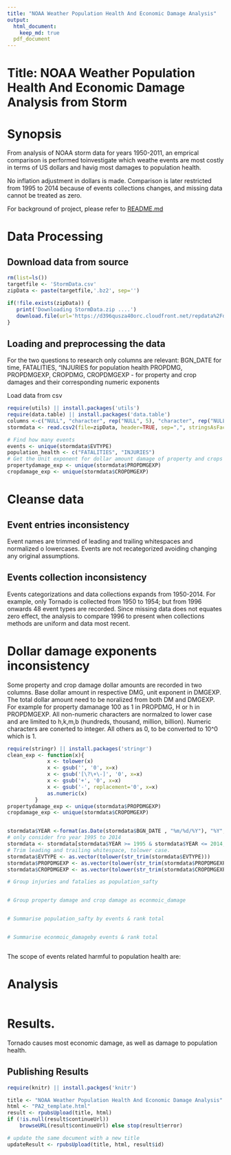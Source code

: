 ```yaml
---
title: "NOAA Weather Population Health And Economic Damage Analysis"
output: 
  html_document:
    keep_md: true
  pdf_document
---
```

# Title: NOAA Weather Population Health And Economic Damage Analysis from Storm

# Synopsis

From analysis of NOAA storm data for years 1950-2011, an emprical comparison is performed toinvestigate which weathe events are most costly in terms of US dollars and havig most damages to population health.

No inflation adjustment in dollars is made. Comparison is later restricted from 1995 to 2014 because of events collections changes, and missing data cannot be treated as zero.

For background of project, please refer to [README.md](https://github.com/linearregression/RepData_PeerAssessment2/blob/master/README.md)

# Data Processing
## Download data from source
```r
rm(list=ls())
targetfile <- 'StormData.csv'
zipData <- paste(targetfile,'.bz2', sep='')

if(!file.exists(zipData)) {
   print('Downloading StormData.zip ....')   
   download.file(url='https://d396qusza40orc.cloudfront.net/repdata%2Fdata%2FStormData.csv.bz2', destfile=zipData, method='curl')
}

```
## Loading and preprocessing the data
For the two questions to research only columns are relevant:
BGN_DATE for time,
FATALITIES, "INJURIES for population health
PROPDMG, PROPDMGEXP, CROPDMG, CROPDMGEXP - for property and crop damages and their corresponding numeric exponents

Load data from csv
```r
require(utils) || install.packages('utils')
require(data.table) || install.packages('data.table')
columns <-c("NULL", "character", rep("NULL", 5), "character", rep("NULL", 14), rep("character", 5),'character', rep("NULL", 9))
stormdata <- read.csv2(file=zipData, header=TRUE, sep=",", stringsAsFactor=FALSE,  strip.white = TRUE, skipNul = TRUE, colClasses= columns)

# Find how many events
events <- unique(stormdata$EVTYPE)
population_health <- c("FATALITIES", "INJURIES")
# Get the Unit exponent for dollar amount damage of property and crops
propertydamage_exp <- unique(stormdata$PROPDMGEXP)
cropdamage_exp <- unique(stormdata$CROPDMGEXP)

```
# Cleanse data
## Event entries inconsistency
Event names are trimmed of leading and trailing whitespaces and normalized o lowercases. Events are not recategorized avoiding changing any original assumptions.

## Events collection inconsistency 
Events categorizations and data collections expands from 1950-2014. For example, only Tornado is collected from 1950 to 1954; but from 1996 onwards 48 event types are recorded.
Since missing data does not equates zero effect, the analysis to compare 1996 to present when collections methods are uniform and data most recent.

# Dollar damage exponents inconsistency
Some property and crop damage dollar amounts are recorded in two columns.
Base dollar amount in respective DMG, unit exponent in DMGEXP.
The total dollar amount need to be noralized from both DM and DMGEXP.
For example for property damanage 100 as 1 in PROPDMG, H or h in PROPDMGEXP. 
All non-numeric characters are normalzed to lower case and are limited to h,k,m,b (hundreds, thousand, million, billion).
Numeric characters are conerted to integer.
All others as 0, to be converted to 10^0 which is 1.

``` r
require(stringr) || install.packages('stringr')
clean_exp <- function(x){
             x <- tolower(x)
             x <- gsub('', '0', x=x)
             x <- gsub('[\?\+\-]', '0', x=x)
             x <- gsub('+', '0', x=x)
             x <- gsub('-', replacement='0', x=x)
             as.numeric(x)
         }
propertydamage_exp <- unique(stormdata$PROPDMGEXP)
cropdamage_exp <- unique(stormdata$CROPDMGEXP)


stormdata$YEAR <-format(as.Date(stormdata$BGN_DATE , "%m/%d/%Y"), "%Y", drop0trailing=TRUE)
# only consider fro year 1995 to 2014
stormdata <- stormdata[stormdata$YEAR >= 1995 & stormdata$YEAR <= 2014,] 
# Trim leading and trailing whitespace, tolower case.
stormdata$EVTYPE <- as.vector(tolower(str_trim(stormdata$EVTYPE)))
stormdata$PROPDMGEXP <- as.vector(tolower(str_trim(stormdata$PROPDMGEXP)))
stormdata$CROPDMGEXP <- as.vector(tolower(str_trim(stormdata$CROPDMGEXP)))

# Group injuries and fatalies as population_safty


# Group property damage and crop damage as econmoic_damage


# Summarise population_safty by events & rank total  


# Summarise econmoic_damageby events & rank total  



```


The scope of events related harmful to population health are:

# Analysis
``` r


```
# Results.
Tornado causes most economic damage, as well as damage to population health.




## Publishing Results
``` r
require(knitr) || install.packges('knitr')

title <- "NOAA Weather Population Health And Economic Damage Analysis"
html <- "PA2_template.html"
result <- rpubsUpload(title, html)
if (!is.null(result$continueUrl)) 
    browseURL(result$continueUrl) else stop(result$error)

# update the same document with a new title
updateResult <- rpubsUpload(title, html, result$id)

```

